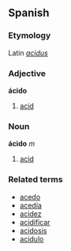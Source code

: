 ==Spanish==
===Etymology===
Latin ''[[acidus]]''
===Adjective===
'''ácido'''

# [[acid]]

===Noun===
'''ácido''' ''m''

# [[acid]]

===Related terms===
*[[acedo]]
*[[acedía]]
*[[acidez]]
*[[acidificar]]
*[[acidosis]]
*[[acidulo]]
